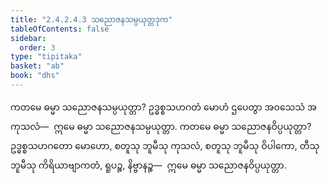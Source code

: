 ```yaml
---
title: "2.4.2.4.3 သညောဇနသမ္ပယုတ္တဒုက"
tableOfContents: false
sidebar:
  order: 3
type: "tipitaka"
basket: "ab"
book: "dhs"
---
```



<DynamicBreadcrumb />

<Division number="1481" book="dhs" e="ch" v="29" p="280">

<Paragraph number="2192" book="dhs">
ကတမေ ဓမ္မာ သညောဇနသမ္ပယုတ္တာ? ဥဒ္ဓစ္စသဟဂတံ မောဟံ ဌပေတွာ အဝသေသံ အကုသလံ—  ဣမေ ဓမ္မာ သညောဇနသမ္ပယုတ္တာ.
</Paragraph>

</Division>
<Division number="1482" book="dhs" e="ch" v="29" p="280">

<Paragraph number="2193" book="dhs">
ကတမေ ဓမ္မာ သညောဇနဝိပ္ပယုတ္တာ? ဥဒ္ဓစ္စသဟဂတော မောဟော, စတူသု ဘူမီသု ကုသလံ, စတူသု ဘူမီသု ဝိပါကော, တီသု ဘူမီသု ကိရိယာဗျာကတံ, ရူပဉ္စ, နိဗ္ဗာနဉ္စ—  ဣမေ ဓမ္မာ သညောဇနဝိပ္ပယုတ္တာ.
</Paragraph>
</Division>